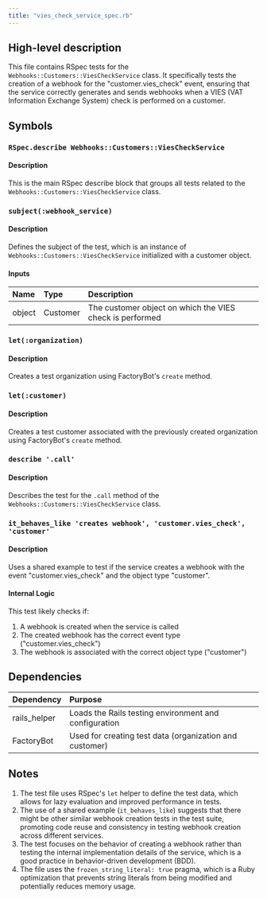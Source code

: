 ```yaml
---
title: "vies_check_service_spec.rb"
---
```


## High-level description
This file contains RSpec tests for the `Webhooks::Customers::ViesCheckService` class. It specifically tests the creation of a webhook for the "customer.vies_check" event, ensuring that the service correctly generates and sends webhooks when a VIES (VAT Information Exchange System) check is performed on a customer.

## Symbols

### `RSpec.describe Webhooks::Customers::ViesCheckService`
#### Description
This is the main RSpec describe block that groups all tests related to the `Webhooks::Customers::ViesCheckService` class.

### `subject(:webhook_service)`
#### Description
Defines the subject of the test, which is an instance of `Webhooks::Customers::ViesCheckService` initialized with a customer object.

#### Inputs
| Name | Type | Description |
|:-----|:-----|:------------|
| object | Customer | The customer object on which the VIES check is performed |

### `let(:organization)`
#### Description
Creates a test organization using FactoryBot's `create` method.

### `let(:customer)`
#### Description
Creates a test customer associated with the previously created organization using FactoryBot's `create` method.

### `describe '.call'`
#### Description
Describes the test for the `.call` method of the `Webhooks::Customers::ViesCheckService` class.

### `it_behaves_like 'creates webhook', 'customer.vies_check', 'customer'`
#### Description
Uses a shared example to test if the service creates a webhook with the event "customer.vies_check" and the object type "customer".

#### Internal Logic
This test likely checks if:
1. A webhook is created when the service is called
2. The created webhook has the correct event type ("customer.vies_check")
3. The webhook is associated with the correct object type ("customer")

## Dependencies
| Dependency | Purpose |
|:-----------|:--------|
| rails_helper | Loads the Rails testing environment and configuration |
| FactoryBot | Used for creating test data (organization and customer) |

## Notes
1. The test file uses RSpec's `let` helper to define the test data, which allows for lazy evaluation and improved performance in tests.
2. The use of a shared example (`it_behaves_like`) suggests that there might be other similar webhook creation tests in the test suite, promoting code reuse and consistency in testing webhook creation across different services.
3. The test focuses on the behavior of creating a webhook rather than testing the internal implementation details of the service, which is a good practice in behavior-driven development (BDD).
4. The file uses the `frozen_string_literal: true` pragma, which is a Ruby optimization that prevents string literals from being modified and potentially reduces memory usage.